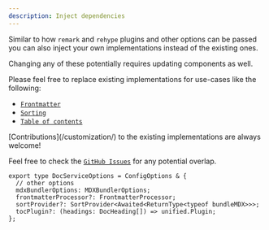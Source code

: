 ```yaml
---
description: Inject dependencies
---
```


Similar to how `remark` and `rehype` plugins and other options can be passed you can also inject your own implementations instead of the existing ones.

<Warning>
  Changing any of these potentially requires updating components as well.
</Warning>

Please feel free to replace existing implementations for use-cases like the following:

- [`Frontmatter`](/customization/dependency-injection/frontmatter)
- [`Sorting`](/customization/dependency-injection/sorting)
- [`Table of contents`](/customization/dependency-injection/tableOfContents)

<Info>
  [Contributions](/customization/) to the existing implementations are always
  welcome!
</Info>

Feel free to check the [`GitHub Issues`](https://github.com/NicoZweifel/vike-docs-template/issues) for any potential overlap.

```tsx
export type DocServiceOptions = ConfigOptions & {
  // other options
  mdxBundlerOptions: MDXBundlerOptions;
  frontmatterProcessor?: FrontmatterProcessor;
  sortProvider?: SortProvider<Awaited<ReturnType<typeof bundleMDX>>>;
  tocPlugin?: (headings: DocHeading[]) => unified.Plugin;
};
```
